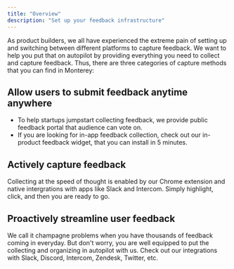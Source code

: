 ```yaml
---
title: "Overview"
description: "Set up your feedback infrastructure"
---
```


As product builders, we all have experienced the extreme pain of setting up and switching between different platforms to capture feedback. We want to help you put that on autopilot by providing everything you need to collect and capture feedback. Thus, there are three categories of capture methods that you can find in Monterey:

## Allow users to submit feedback anytime anywhere

- To help startups jumpstart collecting feedback, we provide public feedback portal that audience can vote on.
- If you are looking for in-app feedback collection, check out our in-product feedback widget, that you can install in 5 minutes.

## Actively capture feedback

Collecting at the speed of thought is enabled by our Chrome extension and native intergrations with apps like Slack and Intercom. Simply highlight, click, and then you are ready to go.

## Proactively streamline user feedback

We call it champagne problems when you have thousands of feedback coming in everyday. But don't worry, you are well equipped to put the collecting and organizing in autopilot with us. Check out our integrations with Slack, Discord, Intercom, Zendesk, Twitter, etc.
